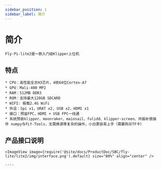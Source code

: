 ```yaml
---
sidebar_position: 1
sidebar_label: 简介
---
```




# 简介

    Fly-Pi-lite2是一款入门级Klipper上位机

## 特点

    * CPU：高性能全志H3芯片，4核64位Cortex-A7
    * GPU：Mali-400 MP2
    * RAM：512MB DDR3
    * ROM：支持最大128GB SDCARD
    * WIFI: 板载2.4G WiFi
    * 外设：Spi x1，URAT x2, USB x2，HDMI x1
    * 接口：预留FPC，HDMI + USB FPC一线通
    * 系统预装klipper、moonraker、mainsail、fulidd、klipper-screen、共振补偿插件 numpy与FLY-Tools，无需换源等复杂的操作，小白更容易上手（需要购买TF卡）

## 产品接口说明

    <ImageView image={require('@site/docs/ProductDoc/SBC/fly-lite/lite2/img/interface.png').default} size="80%" align="center" />

    ----
